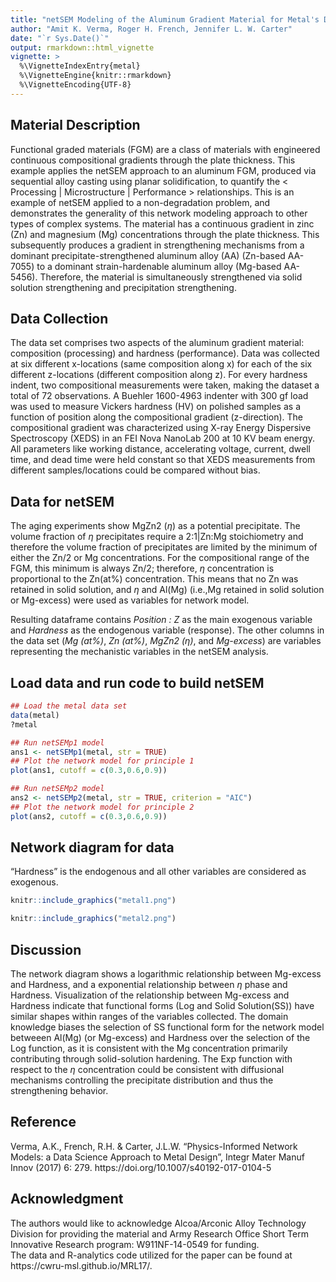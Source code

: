 ```yaml
---
title: "netSEM Modeling of the Aluminum Gradient Material for Metal's Design"
author: "Amit K. Verma, Roger H. French, Jennifer L. W. Carter"
date: "`r Sys.Date()`"
output: rmarkdown::html_vignette
vignette: >
  %\VignetteIndexEntry{metal}
  %\VignetteEngine{knitr::rmarkdown}
  %\VignetteEncoding{UTF-8}
---
```


Material Description
-----------------------------------

Functional graded materials (FGM) are a class of materials with engineered continuous compositional gradients through the plate thickness. 
This example applies the netSEM approach to an aluminum FGM, produced via sequential alloy casting using planar solidification, to quantify the < Processing | Microstructure | Performance > relationships. 
This is an example of netSEM applied to a non-degradation problem, and demonstrates the generality of this network modeling approach to other types of complex systems.
The material has a continuous gradient in zinc (Zn) and magnesium (Mg) concentrations through the plate thickness.
This subsequently produces a gradient in strengthening mechanisms from a dominant precipitate-strengthened aluminum alloy (AA) (Zn-based AA-7055) to a dominant strain-hardenable aluminum alloy (Mg-based AA-5456).
Therefore, the material is simultaneously strengthened via solid solution strengthening and precipitation strengthening.

Data Collection
-----------------------------------
The data set comprises two aspects of the aluminum gradient material: composition (processing) and hardness (performance). 
Data was collected at six different x-locations (same composition along x) for each of the six different z-locations (different composition along z).
For every hardness indent, two compositional measurements were taken, making the dataset a total of 72 observations.
A Buehler 1600-4963 indenter with 300 gf load was used to measure Vickers hardness (HV) on polished samples as a function of position along the compositional gradient (z-direction).
The compositional gradient was characterized using X-ray Energy Dispersive Spectroscopy (XEDS) in an FEI Nova NanoLab 200 at 10 KV beam energy. 
All parameters like working distance, accelerating voltage, current, dwell time, and dead time were held constant so that XEDS measurements from different samples/locations could be compared without bias.

Data for netSEM
-----------------------------------
The aging experiments show MgZn2 ($\eta$) as a potential precipitate. 
The volume fraction of $\eta$ precipitates require a 2:1|Zn:Mg stoichiometry and therefore the volume fraction of precipitates are limited by the minimum of either the Zn/2 or Mg concentrations. 
For the compositional range of the FGM, this minimum is always Zn/2; therefore, $\eta$ concentration is proportional to the Zn(at%) concentration. 
This means that no Zn was retained in solid solution, and $\eta$ and Al(Mg) (i.e.,Mg retained in solid solution or Mg-excess) were used as variables for network model.

Resulting dataframe contains *Position : Z* as the main exogenous variable and *Hardness* as the endogenous variable (response). 
The other columns in the data set (*Mg (at%)*, *Zn (at%)*, *MgZn2 ($\eta$)*, and *Mg-excess*) are variables representing the mechanistic variables in the netSEM analysis.

Load data and run code to build netSEM 
------------------------------------------
```r

## Load the metal data set
data(metal)
?metal

## Run netSEMp1 model
ans1 <- netSEMp1(metal, str = TRUE)
## Plot the network model for principle 1 
plot(ans1, cutoff = c(0.3,0.6,0.9))

## Run netSEMp2 model
ans2 <- netSEMp2(metal, str = TRUE, criterion = "AIC")
## Plot the network model for principle 2 
plot(ans2, cutoff = c(0.3,0.6,0.9))
```

Network diagram for data
--------------------------
"Hardness" is the endogenous and all other variables are considered as exogenous.  
  
```r
knitr::include_graphics("metal1.png")
```

```r
knitr::include_graphics("metal2.png")
```

Discussion
-----------------------------------
The network diagram shows a logarithmic relationship between Mg-excess and Hardness, and a exponential relationship between $\eta$ phase and Hardness.
Visualization of the relationship between Mg-excess and Hardness indicate that functional forms (Log and Solid Solution(SS)) have similar shapes within ranges of the variables collected. 
The domain knowledge biases the selection of SS functional form for the network model betweeen Al(Mg) (or Mg-excess) and Hardness over the selection of the Log function, as it is consistent with the Mg concentration primarily contributing through solid-solution hardening. 
The Exp function with respect to the $\eta$ concentration could be consistent with diffusional mechanisms controlling the precipitate distribution and thus the strengthening behavior. 

Reference
-----------------------------------
Verma, A.K., French, R.H. & Carter, J.L.W. "Physics-Informed Network Models: a Data Science Approach to Metal Design", Integr Mater Manuf Innov (2017) 6: 279. https://doi.org/10.1007/s40192-017-0104-5

Acknowledgment
-----------------------------------
The authors would like to acknowledge Alcoa/Arconic Alloy Technology Division for providing the material and Army Research Office Short Term Innovative Research program: W911NF-14-0549 for funding.  
The data and R-analytics code utilized for the paper can be found at https://cwru-msl.github.io/MRL17/.



